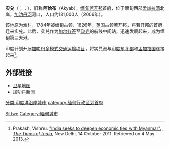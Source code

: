 {{Infobox settlement
|official_name = 實兌
|other_name =
|native_name = {{lang|my|စစ်တွေမြို့}}
|nickname = 
|settlement_type = 
|motto =
|image_skyline = Sittwe, Burma.JPG
|imagesize = 
|image_caption = 實兌主要街道
|image_flag = 
|flag_size =
|image_seal = 
|seal_size =
|image_shield = 
|shield_size =
|image_blank_emblem =
|blank_emblem_type =
|blank_emblem_size =
|image_map = 
|mapsize = 
|map_caption = 
|image_map1 = 
|mapsize1 = 
|map_caption1 = 
|image_dot_map =
|dot_mapsize =
|dot_map_caption =
|dot_x =  |dot_y =
|pushpin_map = Myanmar
|pushpin_label_position = bottom
|pushpin_map_caption =實兌在緬甸的位置
|coordinates_region = MM
|subdivision_type = 國家
|subdivision_name = {{flag|Burma}}
|subdivision_type1 = 省邦
|subdivision_name1 = [[若開邦|若開邦]]
|subdivision_type2 = 縣
|subdivision_name2 = [[實兌縣|實兌縣]]
|subdivision_type3 = 鎮區
|subdivision_name3 = [[實兌鎮|實兌鎮]]
|leader_title = 首長
|population_as_of = 2006
|population_footnotes =
|population_note =
|population_total = 181,000
|population_density_km2 =
|population_density_sq_mi =
|population_metro =
|population_density_metro_km2 =
|population_density_metro_sq_mi =
|population_urban =
|population_density_urban_km2 =
|population_density_urban_sq_mi =
|population_blank1_title = 民族
|population_blank1 = {{le|若開族|Rakhine people}}、[[羅興亞人|羅興亞人]]
|population_blank2_title = 宗教
|population_blank2 = [[佛教|佛教]]、[[伊斯蘭教|伊斯蘭教]]
|population_density_blank1_km2 = 
|population_density_blank1_sq_mi =
|timezone = 
|utc_offset = 
|coordinates_display = inline,title
|latNS = N
|latd = 20
|latm = 08
|lats = 40
|longEW = E
|longd = 92
|longm = 53
|longs = 49
|elevation_footnotes = 
|elevation_m = 
|elevation_ft =
|postal_code_type = 
|postal_code =
|area_code = 42, 43
|blank_name =
|blank_info =
|blank1_name =
|blank1_info =
|website = 
|footnotes  = 
}} 

'''实兑'''（{{lang-my|စစ်တွေမြို့}}；{{IPA-my|sɪʔtwè mjo̰}}；{{lang-en|Sittwe}}），旧称'''阿恰布'''（Akyab），[[缅甸|缅甸]][[若开邦|若开邦]]首府，位于缅甸西部[[孟加拉湾|孟加拉湾]]北岸，[[加叻丹河|加叻丹河]]河口，人口约181,000人（2006年）。

该地原为渔村，1784年被缅甸占领，1826年，[[英国|英国]]占领若开邦，将若开邦的首府迁来实兑。此后，实兑作为[[加尔各答|加尔各答]]至[[仰光|仰光]]的航线中间站，迅速发展起来，成为缅甸第三大港。

印度计划开展[[加叻丹多模式交通运输项目|加叻丹多模式交通运输项目]]，将实兑港与[[印度东北部|印度东北部]]和[[孟加拉国|孟加拉国]]连接起来<ref name="Times">Prakash, Vishnu. [http://articles.timesofindia.indiatimes.com/2011-10-14/india/30278587_1_kaladan-river-sittwe-thein-sein "India seeks to deepen economic ties with Myanmar".] {{Wayback|url=http://articles.timesofindia.indiatimes.com/2011-10-14/india/30278587_1_kaladan-river-sittwe-thein-sein |date=20131006212052 }}, ''[[The_Times_of_India|The Times of India]]'', New Delhi, 14 October 2011. Retrieved on 4 May 2013.</ref>。

==外部链接==
*[http://www.maplandia.com/burma/arakan-rakhine/sittwe-akyab/sittwe/ 卫星地图]{{Wayback|url=http://www.maplandia.com/burma/arakan-rakhine/sittwe-akyab/sittwe/ |date=20090515145820 }}
*[http://www.kaladan.com 加叻丹新闻]{{Wayback|url=http://www.kaladan.com/ |date=20180709185558 }}

{{若開邦行政區劃|state=collapsed}}
{{Authority control}}
[[Category:若開邦聚居地|Sittwe]]
[[Category:緬甸城市|Category:緬甸城市]]
[[分类:印度洋沿岸城市|分类:印度洋沿岸城市]]
[[category:缅甸行政区划首府|category:缅甸行政区划首府]]